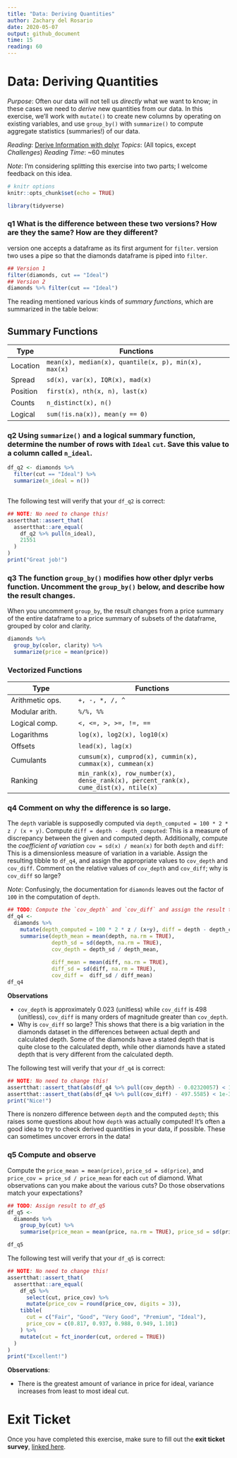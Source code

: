 ```yaml
---
title: "Data: Deriving Quantities"
author: Zachary del Rosario
date: 2020-05-07
output: github_document
time: 15
reading: 60
---
```


# Data: Deriving Quantities

*Purpose*: Often our data will not tell us *directly* what we want to know; in
these cases we need to *derive* new quantities from our data. In this exercise,
we'll work with `mutate()` to create new columns by operating on existing
variables, and use `group_by()` with `summarize()` to compute aggregate
statistics (summaries!) of our data.

*Reading*: [Derive Information with dplyr](https://rstudio.cloud/learn/primers/2.3)
*Topics*: (All topics, except *Challenges*)
*Reading Time*: ~60 minutes

*Note*: I'm considering splitting this exercise into two parts; I welcome
feedback on this idea.

```r
# knitr options
knitr::opts_chunk$set(echo = TRUE)
```

```r
library(tidyverse)

```

### __q1__ What is the difference between these two versions? How are they the same? How are they different?

version one accepts a dataframe as its first argument for `filter`. version two uses a pipe so that the diamonds dataframe is piped into `filter`.

```r
## Version 1
filter(diamonds, cut == "Ideal")
## Version 2
diamonds %>% filter(cut == "Ideal")
```


The reading mentioned various kinds of *summary functions*, which are summarized
in the table below:

## Summary Functions

| Type | Functions |
| ---- | --------- |
| Location | `mean(x), median(x), quantile(x, p), min(x), max(x)` |
| Spread | `sd(x), var(x), IQR(x), mad(x)` |
| Position | `first(x), nth(x, n), last(x)` |
| Counts | `n_distinct(x), n()` |
| Logical | `sum(!is.na(x)), mean(y == 0)` |

### __q2__ Using `summarize()` and a logical summary function, determine the number of rows with `Ideal` `cut`. Save this value to a column called `n_ideal`.

```r
df_q2 <- diamonds %>%
  filter(cut == "Ideal") %>%
  summarize(n_ideal = n())
  

```

The following test will verify that your `df_q2` is correct:

```r
## NOTE: No need to change this!
assertthat::assert_that(
  assertthat::are_equal(
    df_q2 %>% pull(n_ideal),
    21551
  )
)
print("Great job!")
```

### __q3__ The function `group_by()` modifies how other dplyr verbs function. Uncomment the `group_by()` below, and describe how the result changes.

When you uncomment `group_by`, the result changes from a price summary of the entire dataframe to a price summary of subsets of the dataframe, grouped by color and clarity.

```r
diamonds %>%
  group_by(color, clarity) %>%
  summarize(price = mean(price))
```


### Vectorized Functions

| Type | Functions |
| ---- | --------- |
| Arithmetic ops. | `+, -, *, /, ^` |
| Modular arith. | `%/%, %%` |
| Logical comp. | `<, <=, >, >=, !=, ==` |
| Logarithms | `log(x), log2(x), log10(x)` |
| Offsets | `lead(x), lag(x)` |
| Cumulants | `cumsum(x), cumprod(x), cummin(x), cummax(x), cummean(x)` |
| Ranking | `min_rank(x), row_number(x), dense_rank(x), percent_rank(x), cume_dist(x), ntile(x)` |

### __q4__ Comment on why the difference is so large.

The `depth` variable is supposedly computed via `depth_computed = 100 * 2 * z /
(x + y)`. Compute `diff = depth - depth_computed`: This is a measure of
discrepancy between the given and computed depth. Additionally, compute the
*coefficient of variation* `cov = sd(x) / mean(x)` for both `depth` and `diff`:
This is a dimensionless measure of variation in a variable. Assign the resulting
tibble to `df_q4`, and assign the appropriate values to `cov_depth` and
`cov_diff`. Comment on the relative values of `cov_depth` and `cov_diff`; why is
`cov_diff` so large?

*Note*: Confusingly, the documentation for `diamonds` leaves out the factor of `100` in the computation of `depth`.

```r
## TODO: Compute the `cov_depth` and `cov_diff` and assign the result to df_q4
df_q4 <-
  diamonds %>%
    mutate(depth_computed = 100 * 2 * z / (x+y), diff = depth - depth_computed) %>%
    summarise(depth_mean = mean(depth, na.rm = TRUE),
              depth_sd = sd(depth, na.rm = TRUE),
              cov_depth = depth_sd / depth_mean,
              
              diff_mean = mean(diff, na.rm = TRUE),
              diff_sd = sd(diff, na.rm = TRUE),
              cov_diff =  diff_sd / diff_mean)
df_q4
```

**Observations**

- `cov_depth` is approximately 0.023 (unitless) while `cov_diff` is 498 (unitless), `cov_diff` is many orders of magnitude greater than `cov_depth`. 
- Why is `cov_diff` so large? This shows that there is a big variation in the diamonds dataset in the differences between actual depth and calculated depth. Some of the diamonds have a stated depth that is quite close to the calculated depth, while other diamonds have a stated depth that is very different from the calculated depth.

The following test will verify that your `df_q4` is correct:

```r
## NOTE: No need to change this!
assertthat::assert_that(abs(df_q4 %>% pull(cov_depth) - 0.02320057) < 1e-3)
assertthat::assert_that(abs(df_q4 %>% pull(cov_diff) - 497.5585) < 1e-3)
print("Nice!")
```

There is nonzero difference between `depth` and the computed `depth`; this
raises some questions about how `depth` was actually computed! It's often a good
idea to try to check derived quantities in your data, if possible. These can
sometimes uncover errors in the data!

### __q5__ Compute and observe

Compute the `price_mean = mean(price)`, `price_sd = sd(price)`, and `price_cov =
price_sd / price_mean` for each `cut` of diamond. What observations can you make
about the various cuts? Do those observations match your expectations?

```r
## TODO: Assign result to df_q5
df_q5 <-
  diamonds %>%
    group_by(cut) %>%
    summarise(price_mean = mean(price, na.rm = TRUE), price_sd = sd(price, na.rm = TRUE), price_cov = price_sd/price_mean)

df_q5
```

The following test will verify that your `df_q5` is correct:

```r
## NOTE: No need to change this!
assertthat::assert_that(
  assertthat::are_equal(
    df_q5 %>%
      select(cut, price_cov) %>%
      mutate(price_cov = round(price_cov, digits = 3)),
    tibble(
      cut = c("Fair", "Good", "Very Good", "Premium", "Ideal"),
      price_cov = c(0.817, 0.937, 0.988, 0.949, 1.101)
    ) %>%
    mutate(cut = fct_inorder(cut, ordered = TRUE))
  )
)
print("Excellent!")
```

**Observations**:

- There is the greatest amount of variance in price for ideal, variance increases from least to most ideal cut.

<!-- include-exit-ticket -->
# Exit Ticket
<!-- -------------------------------------------------- -->

Once you have completed this exercise, make sure to fill out the **exit ticket survey**, [linked here](https://docs.google.com/forms/d/e/1FAIpQLSeuq2LFIwWcm05e8-JU84A3irdEL7JkXhMq5Xtoalib36LFHw/viewform?usp=pp_url&entry.693978880=e-data02-derive-assignment.Rmd).
